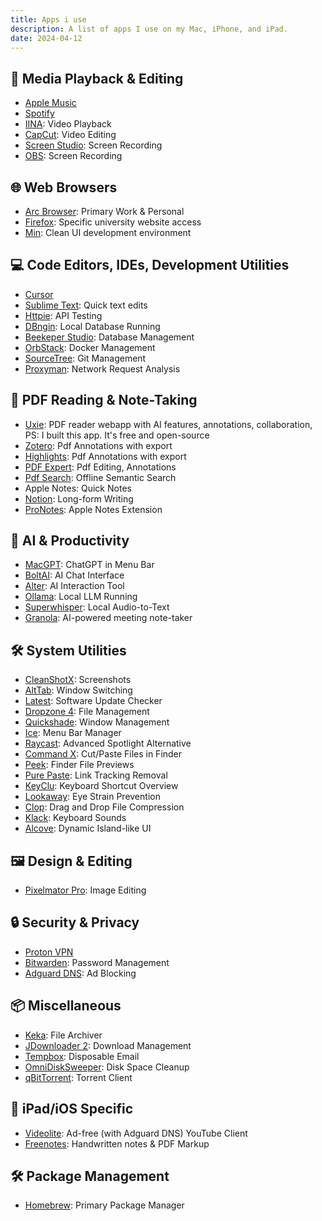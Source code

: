 ```yaml
---
title: Apps i use
description: A list of apps I use on my Mac, iPhone, and iPad.
date: 2024-04-12
---
```


## 🎵 Media Playback & Editing

- [Apple Music](https://www.apple.com/apple-music/)
- [Spotify](https://www.spotify.com)
- [IINA](https://iina.io/): Video Playback
- [CapCut](https://www.capcut.com/resource/download-capcut-for-mac): Video Editing
- [Screen Studio](https://screen.studio/): Screen Recording
- [OBS](https://obsproject.com/): Screen Recording

## 🌐 Web Browsers

- [Arc Browser](https://arc.net/): Primary Work & Personal
- [Firefox](https://www.mozilla.org/firefox/): Specific university website access
- [Min](https://minbrowser.org/): Clean UI development environment

## 💻 Code Editors, IDEs, Development Utilities

- [Cursor](https://www.cursor.so/)
- [Sublime Text](https://www.sublimetext.com/): Quick text edits
- [Httpie](https://httpie.io/): API Testing
- [DBngin](https://dbngin.com/): Local Database Running
- [Beekeper Studio](https://www.beekeeperstudio.io/): Database Management
- [OrbStack](https://orbstack.dev/): Docker Management
- [SourceTree](https://www.sourcetreeapp.com/): Git Management
- [Proxyman](https://proxyman.io/): Network Request Analysis

## 📕 PDF Reading & Note-Taking

- [Uxie](https://uxie.vercel.app): PDF reader webapp with AI features, annotations, collaboration, PS: I built this app. It's free and open-source
- [Zotero](https://www.zotero.org/): Pdf Annotations with export
- [Highlights](https://highlightsapp.net/): Pdf Annotations with export
- [PDF Expert](https://pdfexpert.com/): Pdf Editing, Annotations
- [Pdf Search](https://pdfsearch.app/): Offline Semantic Search
- Apple Notes: Quick Notes
- [Notion](https://www.notion.so/): Long-form Writing
- [ProNotes](https://www.pronotes.app/): Apple Notes Extension

## 🤖 AI & Productivity

- [MacGPT](https://www.macgpt.com/): ChatGPT in Menu Bar
- [BoltAI](https://boltai.com/): AI Chat Interface
- [Alter](https://alterhq.com/): AI Interaction Tool
- [Ollama](https://ollama.com/): Local LLM Running
- [Superwhisper](https://superwhisper.com/): Local Audio-to-Text
- [Granola](https://www.granola.ai/): AI-powered meeting note-taker

## 🛠 System Utilities

- [CleanShotX](https://cleanshot.com/): Screenshots
- [AltTab](https://alt-tab-macos.netlify.app/): Window Switching
- [Latest](https://max.codes/latest/): Software Update Checker
- [Dropzone 4](https://aptonic.com/): File Management
- [Quickshade](https://apps.apple.com/us/app/quickshade/id931571202): Window Management
- [Ice](https://github.com/jordanbaird/Ice): Menu Bar Manager
- [Raycast](https://www.raycast.com/): Advanced Spotlight Alternative
- [Command X](https://sindresorhus.com/command-x): Cut/Paste Files in Finder
- [Peek](https://www.bigzlabs.com/peek.html): Finder File Previews
- [Pure Paste](https://sindresorhus.com/pure-paste): Link Tracking Removal
- [KeyClu](https://sergii.tatarenkov.name/keyclu/support/): Keyboard Shortcut Overview
- [Lookaway](https://lookaway.app/): Eye Strain Prevention
- [Clop](https://github.com/FuzzyIdeas/Clop): Drag and Drop File Compression
- [Klack](https://tryklack.com/): Keyboard Sounds
- [Alcove](https://tryalcove.com/): Dynamic Island-like UI

## 🖼 Design & Editing

- [Pixelmator Pro](https://www.pixelmator.com/pro/): Image Editing

## 🔒 Security & Privacy

- [Proton VPN](https://protonvpn.com/)
- [Bitwarden](https://bitwarden.com/): Password Management
- [Adguard DNS](https://adguard.com/en/adguard-dns/overview.html): Ad Blocking

## 📦 Miscellaneous

- [Keka](https://www.keka.io/en/): File Archiver
- [JDownloader 2](https://jdownloader.org/): Download Management
- [Tempbox](https://tempbox.waseem.works/): Disposable Email
- [OmniDiskSweeper](https://www.omnigroup.com/more): Disk Space Cleanup
- [qBitTorrent](https://www.qbittorrent.org/): Torrent Client

## 📱 iPad/iOS Specific

- [Videolite](https://apps.apple.com/app/videolite-video-download/id6444636282): Ad-free (with Adguard DNS) YouTube Client
- [Freenotes](https://apps.apple.com/in/app/freenotes-note-taking/id6464237904): Handwritten notes & PDF Markup

## 🛠 Package Management

- [Homebrew](https://brew.sh/): Primary Package Manager
